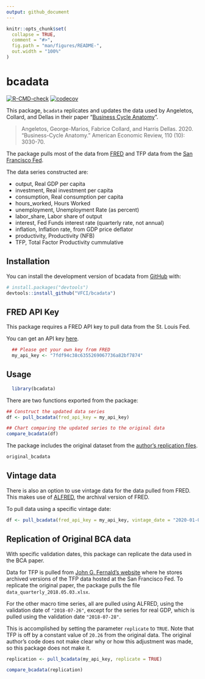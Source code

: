 ```yaml
---
output: github_document
---
```


<!-- README.md is generated from README.Rmd. Please edit that file -->

```r
knitr::opts_chunk$set(
  collapse = TRUE,
  comment = "#>",
  fig.path = "man/figures/README-",
  out.width = "100%"
)
```

# bcadata

<!-- badges: start -->
[![R-CMD-check](https://github.com/vfci/bcadata/actions/workflows/R-CMD-check.yaml/badge.svg)](https://github.com/vfci/bcadata/actions/workflows/R-CMD-check.yaml)
[![codecov](https://codecov.io/gh/VFCI/bcadata/branch/main/graph/badge.svg?token=FX66WK5PQT)](https://codecov.io/gh/VFCI/bcadata)
<!-- badges: end -->

This package, `bcadata` replicates and updates the data used by Angeletos, Collard, and Dellas in their paper "[Business Cycle Anatomy](https://www.aeaweb.org/articles?id=10.1257/aer.20181174)".

> Angeletos, George-Marios, Fabrice Collard, and Harris Dellas. 2020. "Business-Cycle Anatomy." American Economic Review, 110 (10): 3030-70.

The package pulls most of the data from [FRED](https://fred.stlouisfed.org) and TFP data from the [San Francisco Fed](https://www.frbsf.org/economic-research/indicators-data/total-factor-productivity-tfp/).

The data series constructed are:

* output, Real GDP per capita
* investment, Real investment per capita 
* consumption, Real consumption per capita 
* hours_worked, Hours Worked 
* unemployment, Unemployment Rate (as percent) 
* labor_share, Labor share of output 
* interest, Fed Funds interest rate (quarterly rate, not annual) 
* inflation, Inflation rate, from GDP price deflator 
* productivity, Productivity (NFB) 
* TFP, Total Factor Productivity cummulative 

## Installation

You can install the development version of bcadata from [GitHub](https://github.com/) with:
``` r
# install.packages("devtools")
devtools::install_github("VFCI/bcadata")
```

## FRED API Key

This package requires a FRED API key to pull data from the St. Louis Fed.

You can get an API key [here](https://fred.stlouisfed.org/docs/api/api_key.html).

```r
  ## Please get your own key from FRED
  my_api_key <- "7fdf94c38c6355269067736a82bf7874"
```

## Usage
```r
  library(bcadata)
```

There are two functions exported from the package:

```r
## Construct the updated data series
df <- pull_bcadata(fred_api_key = my_api_key)

## Chart comparing the updated series to the original data
compare_bcadata(df)
```

The package includes the original dataset from the [author's replication files](https://www.openicpsr.org/openicpsr/project/118082/version/V1/view).
``` r 
original_bcadata
```

## Vintage data

There is also an option to use vintage data for the data pulled from FRED.
This makes use of [ALFRED](https://alfred.stlouisfed.org), the archival version of FRED.

To pull data using a specific vintage date:

``` r
df <- pull_bcadata(fred_api_key = my_api_key, vintage_date = "2020-01-01")
```

## Replication of Original BCA data

With specific validation dates, this package can replicate the data used in the BCA paper.

Data for TFP is pulled from [John G. Fernald's website](https://www.johnfernald.net/TFP) where he stores archived versions of the TFP data hosted at the San Francisco Fed.
To replicate the original paper, the package pulls the file `data_quarterly_2018.05.03.xlsx`.

For the other macro time series, all are pulled using ALFRED, using the validation date of `"2018-07-26"`, except for the series for real GDP, which is pulled using the validation date `"2018-07-28"`.

This is accomplished by setting the parameter `replicate` to `TRUE`.
Note that TFP is off by a constant value of `20.26` from the original data.
The original author's code does not make clear why or how this adjustment was made, so this package does not make it.

```r

replication <- pull_bcadata(my_api_key, replicate = TRUE)

compare_bcadata(replication)
```
